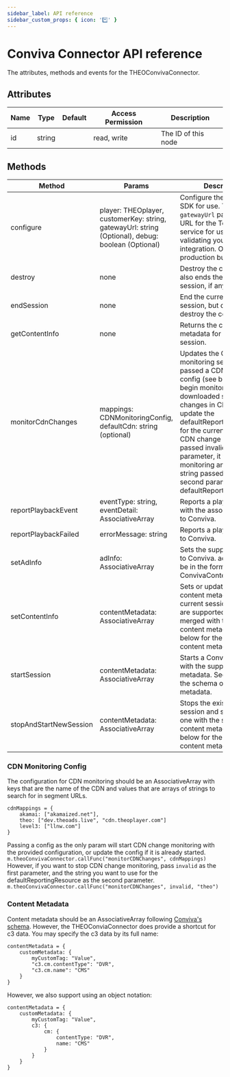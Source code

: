 ```yaml
---
sidebar_label: API reference
sidebar_custom_props: { icon: '*️⃣' }
---
```


# Conviva Connector API reference

The attributes, methods and events for the THEOConvivaConnector.

## Attributes

| Name | Type   | Default | Access Permission | Description         |
| ---- | ------ | ------- | ----------------- | ------------------- |
| id   | string |         | read, write       | The ID of this node |

## Methods

| Method                 | Params                                                                                            | Description                                                                                                                                                                                                                                                                                                                                                                                                     |
| ---------------------- | ------------------------------------------------------------------------------------------------- | --------------------------------------------------------------------------------------------------------------------------------------------------------------------------------------------------------------------------------------------------------------------------------------------------------------------------------------------------------------------------------------------------------------- |
| configure              | player: THEOplayer, customerKey: string, gatewayUrl: string (Optional), debug: boolean (Optional) | Configure the Conviva SDK for use. The `gatewayUrl` param is the URL for the Touchstone service for use in validating your Conviva integration. Omit this for production builds.                                                                                                                                                                                                                                |
| destroy                | none                                                                                              | Destroy the connector. It also ends the current session, if any.                                                                                                                                                                                                                                                                                                                                                |
| endSession             | none                                                                                              | End the current Conviva session, but do not destroy the connector.                                                                                                                                                                                                                                                                                                                                              |
| getContentInfo         | none                                                                                              | Returns the content metadata for the current session.                                                                                                                                                                                                                                                                                                                                                           |
| monitorCdnChanges      | mappings: CDNMonitoringConfig, defaultCdn: string (optional)                                      | Updates the CDN monitoring settings. If passed a CDN monitoring config (see below), it will begin monitoring the downloaded segments for changes in CDN. This will update the defaultReportingResource for the current session if a CDN change is detected If passed invalid as the first parameter, it will stop the monitoring and use any string passed as the second param as the defaultReportingResource. |
| reportPlaybackEvent    | eventType: string, eventDetail: AssociativeArray                                                  | Reports a playback event with the associated data to Conviva.                                                                                                                                                                                                                                                                                                                                                   |
| reportPlaybackFailed   | errorMessage: string                                                                              | Reports a playback failure to Conviva.                                                                                                                                                                                                                                                                                                                                                                          |
| setAdInfo              | adInfo: AssociativeArray                                                                          | Sets the supplied ad info to Conviva. adInfo should be in the form of ConvivaContentInfo                                                                                                                                                                                                                                                                                                                        |
| setContentInfo         | contentMetadata: AssociativeArray                                                                 | Sets or updates the content metadata for the current session. Partials are supported and will be merged with the existing content metadata. See below for the schema of content metadata.                                                                                                                                                                                                                       |
| startSession           | contentMetadata: AssociativeArray                                                                 | Starts a Conviva session with the supplied content metadata. See below for the schema of content metadata.                                                                                                                                                                                                                                                                                                      |
| stopAndStartNewSession | contentMetadata: AssociativeArray                                                                 | Stops the existing Conviva session and starts a new one with the supplied content metadata. See below for the schema of content metadata.                                                                                                                                                                                                                                                                       |

### CDN Monitoring Config

The configuration for CDN monitoring should be an AssociativeArray with keys that are the name of the CDN and values that are arrays of strings to search for in segment URLs.

```brightscript
cdnMappings = {
	akamai: ["akamaized.net"],
	theo: ["dev.theoads.live", "cdn.theoplayer.com"]
	level3: ["llnw.com"]
}
```

Passing a config as the only param will start CDN change monitoring with the provided configuration, or update the config if it is already started.
`m.theoConvivaConnector.callFunc("monitorCDNChanges", cdnMappings)`
However, if you want to stop CDN change monitoring, pass `invalid` as the first parameter, and the string you want to use for the defaultReportingResource as the second parameter.
`m.theoConvivaConnector.callFunc("monitorCDNChanges", invalid, "theo")`

### Content Metadata

Content metadata should be an AssociativeArray following [Conviva's schema](https://pulse.conviva.com/learning-center/content/sensor_developer_center/sensor_integration/roku/roku_stream_sensor.htm#PredefinedVideoandContentMetadata).
However, the THEOConviaConnector does provide a shortcut for c3 data. You may specify the c3 data by its full name:

```brightscript
contentMetadata = {
	customMetadata: {
		myCustomTag: "Value",
		"c3.cm.contentType": "DVR",
		"c3.cm.name": "CMS"
	}
}
```

However, we also support using an object notation:

```brightscript
contentMetadata = {
	customMetadata: {
		myCustomTag: "Value",
		c3: {
			cm: {
				contentType: "DVR",
				name: "CMS"
			}
		}
	}
}
```
